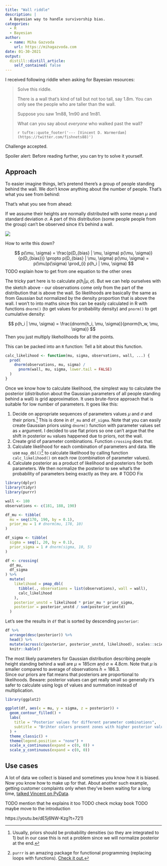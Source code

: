 ```yaml
---
title: "Wall riddle"
description: |
  A Bayesian way to handle survivorship bias. 
categories:
  - R
  - Bayesian
author:
  - name: Miha Gazvoda
    url: https://mihagazvoda.com
date: 01-30-2021
output:
  distill::distill_article:
    self_contained: false
---
```


<!-- https://twitter.com/fishnets88/status/1354151845871169537?s=20 -->

I received following riddle when asking for Bayesian resources:

> Solve this riddle.
>
> There is a wall that's kind of tall but not too tall, say 1.8m. You can only see the people who are taller than the wall.
>
> Suppose you saw 1m88, 1m90 and 1m81.
>
> What can you say about *everyone* who walked past the wall?
>
> `r tufte::quote_footer('--- [Vincent D. Warmerdam](https://twitter.com/fishnets88)')`

Challenge accepted.

Spoiler alert: Before reading further, you can try to solve it yourself.

## Approach

To easier imagine things, let's pretend there's a group of people standing behind the wall. We don't know anything about the number of people. That's what you see from behind:

<!-- TODO INSERT PICTURE FROM BEHIND -->

That's what you see from ahead:

<!-- TODO INSERT PICTURE FROM AHEAD -->

If we assume their heights are normally distributed with some mean $\mu$ and standard deviation $\sigma$. A part of this distribution (some people people from the group) can't be observed since it's behind a wall.

![](https://pbs.twimg.com/media/Es00bBCXcAIHkOq?format=png&name=small)

How to write this down?

$$
p(\mu, \sigma) = \frac{p(D_{bias} | \mu, \sigma) p(\mu, \sigma)}{p(D_{bias})} \propto p(D_{bias} | \mu, \sigma) p(\mu, \sigma) = p(\mu)p(\sigma) \prod_{i} p(h_i | \mu, \sigma)
$$
TODO explain how to get from one equation to the other ones

The tricky part here is to calculate $p(h_i | \mu, \sigma)$. But we can help ourselves with the sketch above - our observations come only from the part of the distribution that is above the wall. So likelihoods are basically the same as from Gaussian but normalized by the density proportion that is above the wall. I won't to into maths since this can be easily calculated in R with functions `dnorm()` (to get values for probability density) and `pnorm()` to get cumulative density:

$$
p(h_i | \mu, \sigma) = \frac{dnorm(h_i, \mu, \sigma)}{pnorm(h_w, \mu, \sigma)}
$$
Then you just multiply likeholihoods for all the points. 



<!-- $$ -->
<!-- p(h_i | \mu, \sigma) = \frac{\frac{1}{\sigma \sqrt{2\pi}} exp(-\frac{1}{2}(\frac{x - \mu}{\sigma})^2)}{\int \frac{\frac{1}{\sigma \sqrt{2\pi}} exp(-\frac{1}{2}(\frac{x - \mu}{\sigma})^2)} -->
<!-- $$ -->

This can be packed into an `R` function:
Tell a bit about this function.

```r
calc_likelihood <- function(mu, sigma, observations, wall, ...) {
  prod(
    dnorm(observations, mu, sigma) /
      pnorm(wall, mu, sigma, lower.tail = FALSE)
  )
}
```

Once we know how to calculate likelihood, the simplest way to calculate the posterior (distribution about the Gaussian parameters of all people standing behind a wall) is grid approximation. It uses brute-force approach that is suitable for low number of parameters. It goes like this:

1. Decide on appropriate sequences of parameters values $\mu$ and $\sigma$ and their priors.^[Usually, priors should be probability densities (so they are integrated to 1) but in our case this is not a problem since we will normalize posterior at the end.] This is done in `df_mu` and `df_sigma`. Note that you can easily create Gaussian priors using `dnorm()` function with parameter values set as `x` argument. I decided to use flat priors so one can't argue that the shift in posterior `mu` values happened due to priors, not the wall.
2. Create grid of parameter combinations. Function `crossing` does that.
3. Calculate likelihood for each combination of parameters and data. We use `map_dbl()`^[`purrr` is an amazing package for functional programming (replacing loops with functions). [Check it out.](https://purrr.tidyverse.org/)] to calculate likelihood by calling function `calc_likelihood()` on each row (combination of parameter values).
4. Calculate posterior as a product of likelihood and posteriors for both parameters. We then normalize the posterior to see what's the probability of parameters being exactly as they are. # TODO Fix

```r
library(dplyr)
library(tidyr)
library(purrr)

wall <- 180
observations <- c(181, 188, 190)

df_mu <- tibble(
  mu = seq(170, 190, by = 0.1),
  prior_mu = 1 # dnorm(mu, 178, 10)
)

df_sigma <- tibble(
  sigma = seq(1, 20, by = 0.1),
  prior_sigma = 1 # dnorm(sigma, 10, 5)
)

df <- crossing(
  df_mu,
  df_sigma
) %>%
  mutate(
    likelihood = pmap_dbl(
      tibble(., observations = list(observations), wall = wall), 
      calc_likelihood
    ),
    posterior_unstd = likelihood * prior_mu * prior_sigma,
    posterior = posterior_unstd / sum(posterior_unstd)
  )
```

Let's see the results in `df` that is sorted by descending `posterior`:

```r
df %>% 
  arrange(desc(posterior)) %>% 
  head() %>% 
  mutate(across(c(posterior, posterior_unstd, likelihood), scales::scientific, 5)) %>% 
  knitr::kable()
```

The most likely parameters for Gaussian distribution describing people height standing behind a wall are $\mu \approx 185cm$ and $\sigma \approx 4.8cm$. Note that $\mu$ is smaller compared to average of observations $\bar{h} = 186.3$.   
Since our priors are flat means that posteriors are proportional to likelihoods. 
Beware: posterior values can get really small so generally it's safer to calculate using logs of values and summation instead of multiplication.

```r
library(ggplot2)

ggplot(df, aes(x = mu, y = sigma, z = posterior)) +
  geom_contour_filled() +
  labs(
    title = "Posterior values for different parameter combinations",
    subtitle = "Brihter colors present zones with higher posterior values."
  ) +
  theme_classic() +
  theme(legend.position = "none") +
  scale_x_continuous(expand = c(0, 0)) + 
  scale_y_continuous(expand = c(0, 0))
```



## Use cases

A lot of data we collect is biased and sometimes you know how it is biased. Now you know how to make up for that. About another such example, getting customer complaints only when they've been waiting for a long time, [talked Vincent on PyData](https://youtu.be/dE5j6NW-Kzg?t=721).
 
TODO mention that he explains it too
TODO check mckay book 
TODO maybe move to the introduction

https://youtu.be/dE5j6NW-Kzg?t=721)



